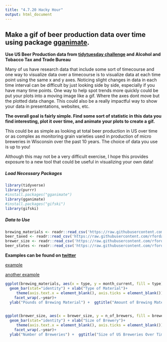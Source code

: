 ```yaml
---
title: "4.7.20 Hacky Hour"
output: html_document
---
```


##  Make a gif of beer production data over time using package [gganimate](https://github.com/thomasp85/gganimate).
**Use US Beer Production data from [tidytuesday challenge](https://github.com/rfordatascience/tidytuesday/blob/master/data/2020/2020-03-31/readme.md) and Alcohol and Tobacco Tax and Trade Bureau**

Many of us have research data that include some sort of timecourse and one way to visualize data over a timecourse is to visualize data at each time point using the same x and y axes. Noticing slight changes in data in each time interval can be difficult by just looking side by side, especially if you have many time points.  One way to help spot trends more quickly could be put your plots into a moving image like a gif. Where the axes dont move but the plotted data change. This could also be a really impactful way to show your data in presentations, websites, etc.

**The overall goal is fairly simple. Find some sort of statistic in this data you find interesting, plot it over time, and animate your plots to create a gif.**

This could be as simple as looking at total beer production in US over time or as complex as monitoring grain varieties used in production of micro breweries in Wisconsin over the past 10 years. The choice of data you use is up to you!  

Although this may not be a very difficult exercise, I hope this provides exposure to a new tool that could be useful in visualizing your own data!

#####  **Load Necessary Packages** 
```r
library(tidyverse)
library(purrr)
#install.packages("gganimate")
library(gganimate)
#install.packages("gifski")
library(gifski)
```

#####  **Data to Use**
```r
brewing_materials <- readr::read_csv('https://raw.githubusercontent.com/rfordatascience/tidytuesday/master/data/2020/2020-03-31/brewing_materials.csv')
beer_taxed <- readr::read_csv('https://raw.githubusercontent.com/rfordatascience/tidytuesday/master/data/2020/2020-03-31/beer_taxed.csv')
brewer_size <- readr::read_csv('https://raw.githubusercontent.com/rfordatascience/tidytuesday/master/data/2020/2020-03-31/brewer_size.csv')
beer_states <- readr::read_csv('https://raw.githubusercontent.com/rfordatascience/tidytuesday/master/data/2020/2020-03-31/beer_states.csv')


```

**Examples can be found on [twitter](https://twitter.com/search?q=%23tidytuesday&src=typed_query)**

[example](https://twitter.com/i/status/1247213123280478211) 

[another example](https://twitter.com/i/status/1245636622655213568)

```r
ggplot(brewing_materials, aes(x = type, y = month_current, fill = type))  +
  geom_bar(stat="identity") + xlab("Type of Material")+
     theme(axis.text.x = element_blank(), axis.ticks = element_blank()) +
    facet_wrap(.~year)+
  ylab("Pounds of Brewing Material") +  ggtitle("Amount of Brewing Material Over Time")
 

ggplot(brewer_size, aes(x = brewer_size, y = n_of_brewers, fill = brewer_size))  +
  geom_bar(stat="identity") + xlab("Size of Brewery")+
     theme(axis.text.x = element_blank(), axis.ticks = element_blank()) +
    facet_wrap(.~year)+
  ylab("Number of Breweries") +  ggtitle("Size of US Breweries Over Time") 


```
